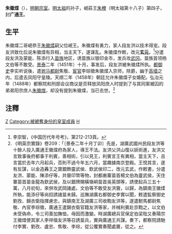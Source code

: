 {{CJK-New-Char|221AF}}
'''朱徽煠'''（{{bd|？||15世纪|catIdx=Z朱}}），[[明朝|明朝]][[宗室|宗室]]。[[明太祖|明太祖]]的孙子，岷莊王[[朱楩|朱楩]]（明太祖第十八子）第四子，封'''广通王'''。

== 生平 ==
朱徽煠二哥岷恭王[[朱徽煣|朱徽煣]]嗣父位岷王。朱徽煠有勇力，家人段友洪以技术得宠。段友洪致仕后说朱徽煠有异相，当主天下，遂谋乱。朱徽煠作敕，改元'''[[玄元|玄元]]'''，<ref>李崇智，《中国历代年号考》，第212-213頁。</ref>分遣段友洪及蒙能、陈添行入[[苗族|苗族]]地区，诱苗族以银印金币，发兵攻[[武冈|武冈]]。苗族首领杨文伯等不敢受。[[景泰_(年号)|景泰]]二年（1451年）十月，事发后，段友洪被朱徽煣所执。[[都御史|都御史]]李实听说後，遣[[驸马都尉|驸马都尉]]焦敬、[[宦官|宦官]]李琮徵朱徽煠入京师，除爵，幽于[[高墙|高墙]]之内，后遣去凤阳守皇陵。天顺二年（1458年）朝廷允许朱徽煠子女婚配。弘治元年（1488年）都察院和刑部会议商议是否释放凤阳庶人时提到了与其同案被囚的弟弟阳宗庶人[[朱徽焟|朱徽焟]]，却没有提到朱徽煠，当已去世。<ref>《明英宗實錄》卷209：「〔景泰二年十月丁卯〕先是，湖廣武國州民段友洪等十餘人投入廣通王徽煠府為家人，導王不法。友洪父洪山復以妖術進，友洪又言致事後府都事于利賓，善相術，引以見王，利賓言王有異相，當主天下，且言當於去年六月起兵，否則不過今年五六月，當趣據南京登殿。王悅其言，遂有反謀，以金造轟王之寶銀飾靈武侯、欽武侯印二，改元玄武，作敕書，分遣友洪、蒙能、陳添仔等，并齎印幣等物，封都廒寨苗首楊文伯為靈武侯，天住寨苗首苗金龍為欽武侯，及以銀牌賜橫嶺峒苗首吳英頭等，誘使起兵三五十萬，八月初旬，來併攻武岡諸處，文伯等不敢受友洪齎，以歸，為鎮南王徽煣所執，能添仔等尚招誘諸苗未歸。巡撫湖廣右都御史李實以聞，敕遣監察御史劉孜、錦衣衛指揮慮忠，與鎮南王及湖廣三司收鞫友洪等，遂遣駙馬都尉焦敬、內官李琮徵，廣通王遣錦衣衛官籍友洪等家，并械利賓赴京鞫之，以文伯未受偽命，令三司善加撫恤，毋因而激變。時湖廣總兵官保定伯梁珤又奏陽宗王徽焟使其家人李祥偕友洪等召誘苗兵，實與廣通王共謀。奏下，都察院請馳付李實、劉孜、盧忠、焦敬、李琮，從公覆實奏聞處置，從之。</ref>

==注釋==
{{Reflist}}

{{s-start}}
{{s-none|無|[[明朝|明政府]]封之}}
{{s-ttl|title=[[明朝藩王列表_(岷王系)#廣通國|明廣通國國王]]|years=1429年－1452年}}
{{s-none|無|降庶人，封國廢除}}
{{end}}

[[Category:明朝宗室王爵|Z]]
[[Category:被褫奪身份的皇室成員|Category:被褫奪身份的皇室成員]]
[[Category:朱姓|H]]